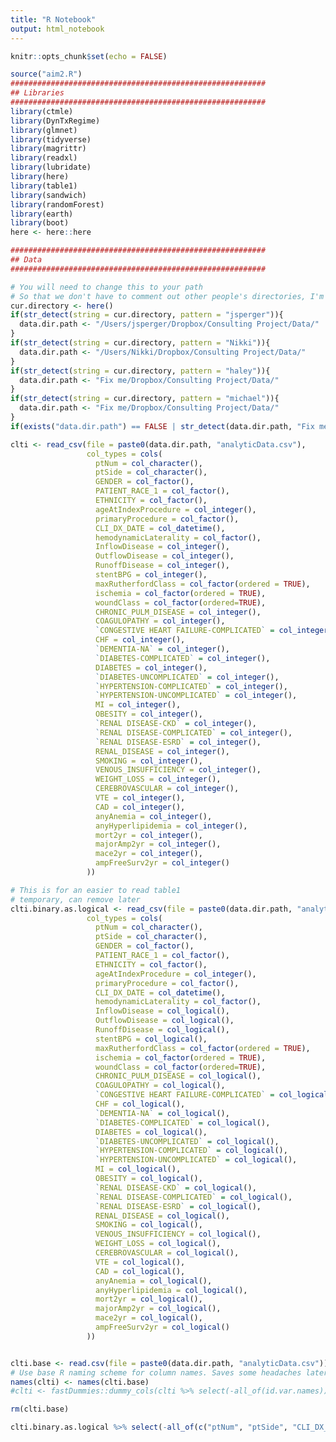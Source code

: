 ```yaml
---
title: "R Notebook"
output: html_notebook
---
```


```r
knitr::opts_chunk$set(echo = FALSE)

source("aim2.R")
#########################################################
## Libraries
#########################################################
library(ctmle)
library(DynTxRegime)
library(glmnet)
library(tidyverse)
library(magrittr)
library(readxl)
library(lubridate)
library(here)
library(table1)
library(sandwich)
library(randomForest)
library(earth)
library(boot)
here <- here::here

#########################################################
## Data
#########################################################

# You will need to change this to your path
# So that we don't have to comment out other people's directories, I'm putting some conditional logic
cur.directory <- here()
if(str_detect(string = cur.directory, pattern = "jsperger")){
  data.dir.path <- "/Users/jsperger/Dropbox/Consulting Project/Data/"
}
if(str_detect(string = cur.directory, pattern = "Nikki")){
  data.dir.path <- "/Users/Nikki/Dropbox/Consulting Project/Data/"
}
if(str_detect(string = cur.directory, pattern = "haley")){
  data.dir.path <- "Fix me/Dropbox/Consulting Project/Data/"
}
if(str_detect(string = cur.directory, pattern = "michael")){
  data.dir.path <- "Fix me/Dropbox/Consulting Project/Data/"
}
if(exists("data.dir.path") == FALSE | str_detect(data.dir.path, "Fix me") == TRUE) stop("Fix data directory specification")

clti <- read_csv(file = paste0(data.dir.path, "analyticData.csv"),
                 col_types = cols(
                   ptNum = col_character(), 
                   ptSide = col_character(), 
                   GENDER = col_factor(), 
                   PATIENT_RACE_1 = col_factor(), 
                   ETHNICITY = col_factor(), 
                   ageAtIndexProcedure = col_integer(), 
                   primaryProcedure = col_factor(), 
                   CLI_DX_DATE = col_datetime(), 
                   hemodynamicLaterality = col_factor(), 
                   InflowDisease = col_integer(), 
                   OutflowDisease = col_integer(), 
                   RunoffDisease = col_integer(), 
                   stentBPG = col_integer(), 
                   maxRutherfordClass = col_factor(ordered = TRUE), 
                   ischemia = col_factor(ordered = TRUE), 
                   woundClass = col_factor(ordered=TRUE), 
                   CHRONIC_PULM_DISEASE = col_integer(), 
                   COAGULOPATHY = col_integer(), 
                   `CONGESTIVE HEART FAILURE-COMPLICATED` = col_integer(), 
                   CHF = col_integer(), 
                   `DEMENTIA-NA` = col_integer(), 
                   `DIABETES-COMPLICATED` = col_integer(), 
                   DIABETES = col_integer(), 
                   `DIABETES-UNCOMPLICATED` = col_integer(), 
                   `HYPERTENSION-COMPLICATED` = col_integer(), 
                   `HYPERTENSION-UNCOMPLICATED` = col_integer(), 
                   MI = col_integer(), 
                   OBESITY = col_integer(), 
                   `RENAL DISEASE-CKD` = col_integer(), 
                   `RENAL DISEASE-COMPLICATED` = col_integer(), 
                   `RENAL DISEASE-ESRD` = col_integer(), 
                   RENAL_DISEASE = col_integer(), 
                   SMOKING = col_integer(), 
                   VENOUS_INSUFFICIENCY = col_integer(), 
                   WEIGHT_LOSS = col_integer(), 
                   CEREBROVASCULAR = col_integer(), 
                   VTE = col_integer(), 
                   CAD = col_integer(), 
                   anyAnemia = col_integer(), 
                   anyHyperlipidemia = col_integer(), 
                   mort2yr = col_integer(), 
                   majorAmp2yr = col_integer(), 
                   mace2yr = col_integer(), 
                   ampFreeSurv2yr = col_integer() 
                 ))

# This is for an easier to read table1
# temporary, can remove later
clti.binary.as.logical <- read_csv(file = paste0(data.dir.path, "analyticData.csv"),
                 col_types = cols(
                   ptNum = col_character(), 
                   ptSide = col_character(), 
                   GENDER = col_factor(), 
                   PATIENT_RACE_1 = col_factor(), 
                   ETHNICITY = col_factor(), 
                   ageAtIndexProcedure = col_integer(), 
                   primaryProcedure = col_factor(), 
                   CLI_DX_DATE = col_datetime(), 
                   hemodynamicLaterality = col_factor(), 
                   InflowDisease = col_logical(), 
                   OutflowDisease = col_logical(), 
                   RunoffDisease = col_logical(), 
                   stentBPG = col_logical(), 
                   maxRutherfordClass = col_factor(ordered = TRUE), 
                   ischemia = col_factor(ordered = TRUE), 
                   woundClass = col_factor(ordered=TRUE), 
                   CHRONIC_PULM_DISEASE = col_logical(), 
                   COAGULOPATHY = col_logical(), 
                   `CONGESTIVE HEART FAILURE-COMPLICATED` = col_logical(), 
                   CHF = col_logical(), 
                   `DEMENTIA-NA` = col_logical(), 
                   `DIABETES-COMPLICATED` = col_logical(), 
                   DIABETES = col_logical(), 
                   `DIABETES-UNCOMPLICATED` = col_logical(), 
                   `HYPERTENSION-COMPLICATED` = col_logical(), 
                   `HYPERTENSION-UNCOMPLICATED` = col_logical(), 
                   MI = col_logical(), 
                   OBESITY = col_logical(), 
                   `RENAL DISEASE-CKD` = col_logical(), 
                   `RENAL DISEASE-COMPLICATED` = col_logical(), 
                   `RENAL DISEASE-ESRD` = col_logical(), 
                   RENAL_DISEASE = col_logical(), 
                   SMOKING = col_logical(), 
                   VENOUS_INSUFFICIENCY = col_logical(), 
                   WEIGHT_LOSS = col_logical(), 
                   CEREBROVASCULAR = col_logical(), 
                   VTE = col_logical(), 
                   CAD = col_logical(), 
                   anyAnemia = col_logical(), 
                   anyHyperlipidemia = col_logical(), 
                   mort2yr = col_logical(), 
                   majorAmp2yr = col_logical(), 
                   mace2yr = col_logical(), 
                   ampFreeSurv2yr = col_logical() 
                 ))


clti.base <- read.csv(file = paste0(data.dir.path, "analyticData.csv"))
# Use base R naming scheme for column names. Saves some headaches later with DynTxRegime
names(clti) <- names(clti.base)
#clti <- fastDummies::dummy_cols(clti %>% select(-all_of(id.var.names)))

rm(clti.base)
```

```r
clti.binary.as.logical %>% select(-all_of(c("ptNum", "ptSide", "CLI_DX_DATE"))) %>% table1(x = ~. | primaryProcedure, data = .)
```

